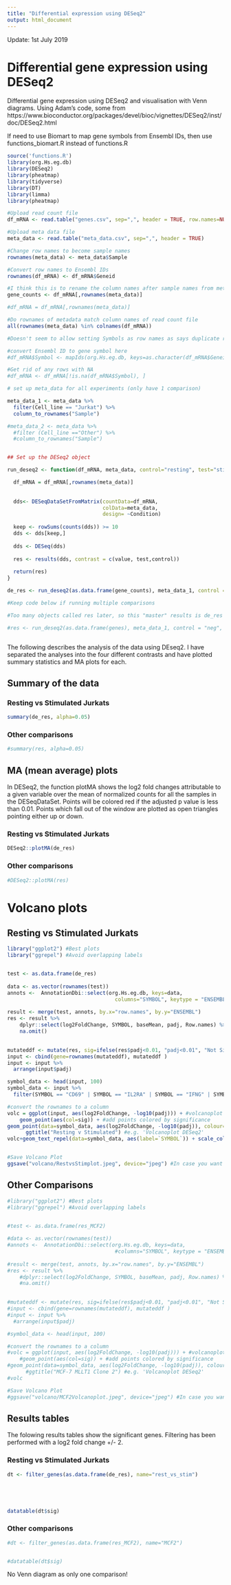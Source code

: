---
title: "Differential expression using DESeq2"
output: html_document
---


Update: 1st July 2019

# Differential gene expression using DESeq2
Differential gene expression using DESeq2 and visualisation with Venn diagrams. Using Adam's code, some from https://www.bioconductor.org/packages/devel/bioc/vignettes/DESeq2/inst/doc/DESeq2.html

If need to use Biomart to map gene symbols from Ensembl IDs, then use functions_biomart.R instead of functions.R

```{r, include=FALSE}
source('functions.R')
library(org.Hs.eg.db)
library(DESeq2)
library(pheatmap)
library(tidyverse)
library(DT)
library(limma)
library(pheatmap)
```


```{r read count and metadata}

#Upload read count file
df_mRNA <- read.table("genes.csv", sep=",", header = TRUE, row.names=NULL)

#Upload meta data file
meta_data <- read.table("meta_data.csv", sep=",", header = TRUE)

#Change row names to become sample names
rownames(meta_data) <- meta_data$Sample

#Convert row names to Ensembl IDs
rownames(df_mRNA) <- df_mRNA$Geneid

#I think this is to rename the column names after sample names from metadata file, but seems to get rid of Geneid column (Ensembl IDs?) - therefore have to set row names as Ensembl IDs!
gene_counts <- df_mRNA[,rownames(meta_data)]

#df_mRNA = df_mRNA[,rownames(meta_data)]

#Do rownames of metadata match column names of read count file
all(rownames(meta_data) %in% colnames(df_mRNA))

#Doesn't seem to allow setting Symbols as row names as says duplicate row names not allowed.

#convert Ensembl ID to gene symbol here
#df_mRNA$Symbol <- mapIds(org.Hs.eg.db, keys=as.character(df_mRNA$Geneid), keytype="ENSEMBL", column="SYMBOL")

#Get rid of any rows with NA
#df_mRNA <- df_mRNA[!is.na(df_mRNA$Symbol), ]


```


```{r metadata}
# set up meta_data for all experiments (only have 1 comparison)

meta_data_1 <- meta_data %>% 
  filter(Cell_line == "Jurkat") %>% 
  column_to_rownames("Sample")

#meta_data_2 <- meta_data %>%
  #filter (Cell_line =="Other") %>%
  #column_to_rownames("Sample")



```




```{r DESeq}
## Set up the DESeq2 object

run_deseq2 <- function(df_mRNA, meta_data, control="resting", test="stim", value){

  df_mRNA = df_mRNA[,rownames(meta_data)]
  
  
  dds<- DESeqDataSetFromMatrix(countData=df_mRNA,
                               colData=meta_data,
                               design= ~Condition)
  
  keep <- rowSums(counts(dds)) >= 10
  dds <- dds[keep,]
  
  dds <- DESeq(dds)
  
  res <- results(dds, contrast = c(value, test,control))
  
  return(res)
}

de_res <- run_deseq2(as.data.frame(gene_counts), meta_data_1, control = "resting", test="stim", value="Condition")

#Keep code below if running multiple comparisons

#Too many objects called res later, so this "master" results is de_res (differential expression results. Obviously)

#res <- run_deseq2(as.data.frame(genes), meta_data_1, control = "neg", test="ko2", value="Condition")



```

The following describes the analysis of the data using DEseq2. I have separated the analyses into the four different contrasts and have plotted summary statistics and MA plots for each.  


## Summary of the data {.tabset .tabset-fade}

### Resting vs Stimulated Jurkats

```{r summary}
summary(de_res, alpha=0.05)
```

### Other comparisons

```{r}
#summary(res, alpha=0.05)
```


## MA (mean average) plots {.tabset .tabset-fade}

In DESeq2, the function plotMA shows the log2 fold changes attributable to a given variable over the mean of normalized counts for all the samples in the DESeqDataSet. Points will be colored red if the adjusted p value is less than 0.01. Points which fall out of the window are plotted as open triangles pointing either up or down.

### Resting vs Stimulated Jurkats

```{r MA plot}
DESeq2::plotMA(de_res)
```

### Other comparisons

```{r}
#DESeq2::plotMA(res)
```



# Volcano plots {.tabset .tabset-fade}

## Resting vs Stimulated Jurkats

```{r volcano}

library("ggplot2") #Best plots
library("ggrepel") #Avoid overlapping labels


test <- as.data.frame(de_res)
  
data <- as.vector(rownames(test))
annots <-  AnnotationDbi::select(org.Hs.eg.db, keys=data,
                                   columns="SYMBOL", keytype = "ENSEMBL")
  
result <- merge(test, annots, by.x="row.names", by.y="ENSEMBL")
res <- result %>% 
    dplyr::select(log2FoldChange, SYMBOL, baseMean, padj, Row.names) %>% 
    na.omit()
  

mutateddf <- mutate(res, sig=ifelse(res$padj<0.01, "padj<0.01", "Not Sig")) #Will have different colors depending on significance
input <- cbind(gene=rownames(mutateddf), mutateddf )
input <- input %>% 
  arrange(input$padj)

symbol_data <- head(input, 100)
symbol_data <- input %>% 
  filter(SYMBOL == "CD69" | SYMBOL == "IL2RA" | SYMBOL == "IFNG" | SYMBOL == "IL2")

#convert the rownames to a column
volc = ggplot(input, aes(log2FoldChange, -log10(padj))) + #volcanoplot with log2Foldchange versus pvalue
    geom_point(aes(col=sig)) + #add points colored by significance
geom_point(data=symbol_data, aes(log2FoldChange, -log10(padj)), colour="red") +
      ggtitle("Resting v Stimulated") #e.g. 'Volcanoplot DESeq2'
volc+geom_text_repel(data=symbol_data, aes(label=`SYMBOL`)) + scale_colour_Publication() + theme_bw()#adding text for the genes


#Save Volcano Plot
ggsave("volcano/RestvsStimplot.jpeg", device="jpeg") #In case you want to easily save to disk


```

## Other Comparisons

```{r}

#library("ggplot2") #Best plots
#library("ggrepel") #Avoid overlapping labels


#test <- as.data.frame(res_MCF2)
  
#data <- as.vector(rownames(test))
#annots <-  AnnotationDbi::select(org.Hs.eg.db, keys=data,
                                   #columns="SYMBOL", keytype = "ENSEMBL")
  
#result <- merge(test, annots, by.x="row.names", by.y="ENSEMBL")
#res <- result %>% 
    #dplyr::select(log2FoldChange, SYMBOL, baseMean, padj, Row.names) %>% 
    #na.omit()
  

#mutateddf <- mutate(res, sig=ifelse(res$padj<0.01, "padj<0.01", "Not Sig")) #Will have different colors depending on significance
#input <- cbind(gene=rownames(mutateddf), mutateddf )
#input <- input %>% 
  #arrange(input$padj)

#symbol_data <- head(input, 100)

#convert the rownames to a column
#volc = ggplot(input, aes(log2FoldChange, -log10(padj))) + #volcanoplot with log2Foldchange versus pvalue
    #geom_point(aes(col=sig)) + #add points colored by significance
#geom_point(data=symbol_data, aes(log2FoldChange, -log10(padj)), colour="red") +
      #ggtitle("MCF-7 MLLT1 Clone 2") #e.g. 'Volcanoplot DESeq2'
#volc

#Save Volcano Plot
#ggsave("volcano/MCF2Volcanoplot.jpeg", device="jpeg") #In case you want to easily save to disk


```


## Results tables

The folowing results tables show the significant genes. Filtering has been performed with a log2 fold change +/- 2.


### Resting vs Stimulated Jurkats

```{r significant genes}


dt <- filter_genes(as.data.frame(de_res), name="rest_vs_stim")





datatable(dt$sig)


```


### Other comparisons

```{r}
#dt <- filter_genes(as.data.frame(res_MCF2), name="MCF2")


#datatable(dt$sig)
```

No Venn diagram as only one comparison!